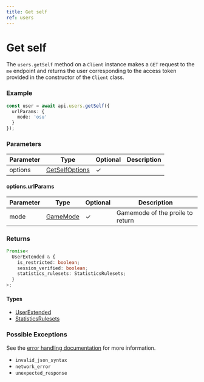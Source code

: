```yaml
---
title: Get self
ref: users
---
```


# Get self

The `users.getSelf` method on a `Client` instance makes a `GET` request to the `me` endpoint and returns the user corresponding to the access token provided in the constructor of the `Client` class.

### Example

```ts
const user = await api.users.getSelf({
  urlParams: {
    mode: 'osu'
  }
});
```

### Parameters

| Parameter | Type                                           | Optional | Description |
| --------- | ---------------------------------------------- | -------- | ----------- |
| options   | [GetSelfOptions](/references/get-self-options) | ✓        |             |

#### options.urlParams

| Parameter | Type                              | Optional | Description                      |
| --------- | --------------------------------- | -------- | -------------------------------- |
| mode      | [GameMode](/references/game-mode) | ✓        | Gamemode of the proile to return |

### Returns

```ts
Promise<
  UserExtended & {
    is_restricted: boolean;
    session_verified: boolean;
    statistics_rulesets: StatisticsRulesets;
  }
>;
```

#### Types

- [UserExtended](/references/user-extended)
- [StatisticsRulesets](/references/statistics-rulesets)

### Possible Exceptions

See the [error handling documentation](/extras/error-handling) for more information.

- `invalid_json_syntax`
- `network_error`
- `unexpected_response`
